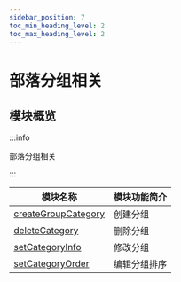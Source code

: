 ```yaml
---
sidebar_position: 7
toc_min_heading_level: 2
toc_max_heading_level: 2
---
```


# 部落分组相关

## 模块概览

:::info

部落分组相关

:::

| 模块名称                                                                 | 模块功能简介           |
| ------------------------------------------------------------------------ | ---------------------- |
| [createGroupCategory](createGroupCategory.mdx)                           | 创建分组               |
| [deleteCategory](deleteCategory.mdx)                                     | 删除分组               |
| [setCategoryInfo](setCategoryInfo.mdx)                                   | 修改分组               |
| [setCategoryOrder](setCategoryOrder.mdx)                                 | 编辑分组排序           |
